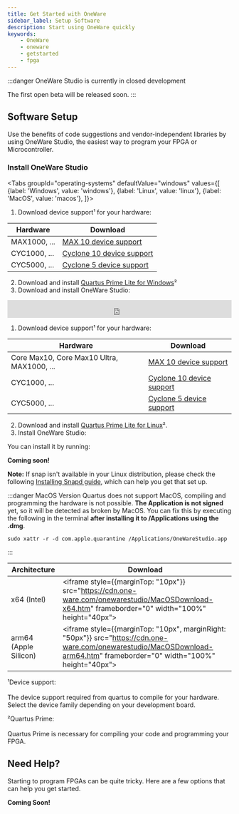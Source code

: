 ```yaml
---
title: Get Started with OneWare
sidebar_label: Setup Software
description: Start using OneWare quickly
keywords:
    - OneWare
    - oneware
    - getstarted
    - fpga
---
```



:::danger OneWare Studio is currently in closed development

The first open beta will be released soon.
:::

## Software Setup

Use the benefits of code suggestions and vendor-independent libraries by using OneWare Studio, the easiest way to program your FPGA or Microcontroller.

### Install OneWare Studio

<Tabs
  groupId="operating-systems"
  defaultValue="windows"
  values={[
    {label: 'Windows', value: 'windows'},
    {label: 'Linux', value: 'linux'},
    {label: 'MacOS', value: 'macos'},
  ]}>
  <TabItem value="windows">

1. Download device support¹ for your hardware:

| Hardware | Download |
|---|---|
| MAX1000, ... | <a href="https://download.altera.com/akdlm/software/acdsinst/18.1std/625/ib_installers/max10-18.1.0.625.qdz" target="_blank">MAX 10 device support</a> |
| CYC1000, ... | <a href="https://download.altera.com/akdlm/software/acdsinst/18.1std/625/ib_installers/cyclone10lp-18.1.0.625.qdz" target="_blank">Cyclone 10 device support</a> |
| CYC5000, ... | <a href="https://download.altera.com/akdlm/software/acdsinst/18.1std/625/ib_installers/cyclonev-18.1.0.625.qdz" target="_blank">Cyclone 5 device support</a> |

2. Download and install <a href="https://download.altera.com/akdlm/software/acdsinst/18.1std/625/ib_installers/QuartusLiteSetup-18.1.0.625-windows.exe" target="_blank">Quartus Prime Lite for Windows</a>²
3. Download and install OneWare Studio:

<iframe src="https://cdn.one-ware.com/onewarestudio/WinDownload.htm" frameborder="0" width="100%" height="40px"></iframe>

  </TabItem>
  <TabItem value="linux">

1. Download device support¹ for your hardware:

| Hardware | Download |
|---|---|
| Core Max10, Core Max10 Ultra, MAX1000, ... | <a href="https://download.altera.com/akdlm/software/acdsinst/18.1std/625/ib_installers/max10-18.1.0.625.qdz" target="_blank">MAX 10 device support</a> |
| CYC1000, ... | <a href="https://download.altera.com/akdlm/software/acdsinst/18.1std/625/ib_installers/cyclone10lp-18.1.0.625.qdz" target="_blank">Cyclone 10 device support</a> |
| CYC5000, ... | <a href="https://download.altera.com/akdlm/software/acdsinst/18.1std/625/ib_installers/cyclonev-18.1.0.625.qdz" target="_blank">Cyclone 5 device support</a> |

2. Download and install <a href="https://download.altera.com/akdlm/software/acdsinst/18.1std/625/ib_installers/QuartusLiteSetup-18.1.0.625-linux.run" target="_blank">Quartus Prime Lite for Linux</a>².
3. Install OneWare Studio:

You can install it by running:

**Coming soon!**

**Note:** If snap isn't available in your Linux distribution, please check the following [Installing Snapd guide](https://snapcraft.io/docs/installing-snapd), which can help you get that set up.

  </TabItem>
  <TabItem value="macos">

:::danger MacOS Version
Quartus does not support MacOS, compiling and programming the hardware is not possible.
**The Application is not signed** yet, so it will be detected as broken by MacOS. 
You can fix this by executing the following in the terminal **after installing it to /Applications using the .dmg**.
```
sudo xattr -r -d com.apple.quarantine /Applications/OneWareStudio.app
``` 
:::

| Architecture | Download |
|---|---|
| x64 (Intel) |<iframe style={{marginTop: "10px"}}  src="https://cdn.one-ware.com/onewarestudio/MacOSDownload-x64.htm" frameborder="0" width="100%" height="40px"></iframe>|
| arm64 (Apple Silicon) |<iframe style={{marginTop: "10px", marginRight: "50px"}} src="https://cdn.one-ware.com/onewarestudio/MacOSDownload-arm64.htm" frameborder="0" width="100%" height="40px"></iframe>|

  </TabItem>
</Tabs>


¹Device support:<br></br>
The device support required from quartus to compile for your hardware. Select the device family depending on your development board.

²Quartus Prime: <br></br>
Quartus Prime is necessary for compiling your code and programming your FPGA.

## Need Help?

Starting to program FPGAs can be quite tricky.
Here are a few options that can help you get started.

**Coming Soon!**